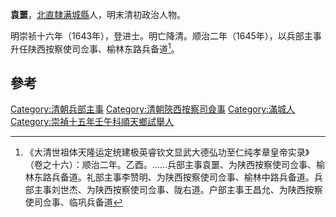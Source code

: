 '''袁噩'''，[[北直隸|北直隸]][[满城縣|满城縣]]人，明末清初政治人物。

明崇祯十六年（1643年），登进士。明亡降清。顺治二年（1645年），以兵部主事升任陕西按察使司佥事、榆林东路兵备道<ref>《大清世祖体天隆运定统建极英睿钦文显武大德弘功至仁纯孝章皇帝实录》（卷之十六）：顺治二年。乙酉。……兵部主事袁噩、为陕西按察使司佥事、榆林东路兵备道。礼部主事李赞明、为陕西按察使司佥事、榆林中路兵备道。兵部主事刘世杰、为陕西按察使司佥事、陇右道。户部主事王昌允、为陕西按察使司佥事、临巩兵备道</ref>。

==參考==
{{reflist}}
{{清朝人物小作品}}
{{崇禎十六年癸未科殿試金榜}}
{{DEFAULTSORT:Yuan袁}}
[[Category:清朝兵部主事|Category:清朝兵部主事]]
[[Category:清朝陝西按察司僉事|Category:清朝陝西按察司僉事]]
[[Category:滿城人|Category:滿城人]]
[[Category:崇禎十五年壬午科順天鄉試舉人|Category:崇禎十五年壬午科順天鄉試舉人]]